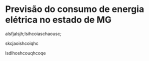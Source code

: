 # Previsão do consumo de energia elétrica no estado de MG

alsfjalsjh;lsihcoiaschaousc;

skcjaoishcoiqhc

lsdlhoshcouqhcoqe

